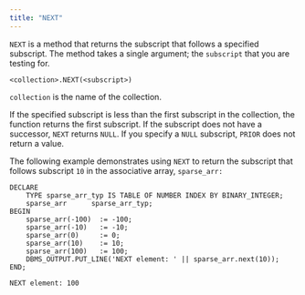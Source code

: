 ```yaml
---
title: "NEXT"
---
```


<div id="next" class="registered_link"></div>


`NEXT` is a method that returns the subscript that follows a specified subscript. The method takes a single argument; the `subscript` that you are testing for.

``` text
<collection>.NEXT(<subscript>)
```

`collection` is the name of the collection.

If the specified subscript is less than the first subscript in the collection, the function returns the first subscript. If the subscript does not have a successor, `NEXT` returns `NULL`. If you specify a `NULL` subscript, `PRIOR` does not return a value.

The following example demonstrates using `NEXT` to return the subscript that follows subscript `10` in the associative array, `sparse_arr:`

``` text
DECLARE
    TYPE sparse_arr_typ IS TABLE OF NUMBER INDEX BY BINARY_INTEGER;
    sparse_arr      sparse_arr_typ;
BEGIN
    sparse_arr(-100)  := -100;
    sparse_arr(-10)   := -10;
    sparse_arr(0)     := 0;
    sparse_arr(10)    := 10;
    sparse_arr(100)   := 100;
    DBMS_OUTPUT.PUT_LINE('NEXT element: ' || sparse_arr.next(10));
END;

NEXT element: 100
```
